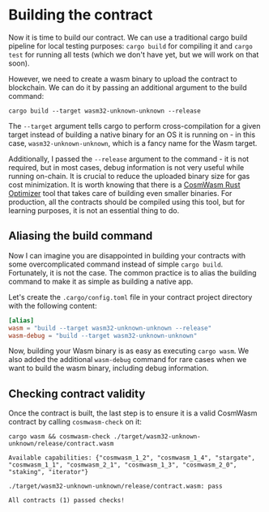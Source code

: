 # Building the contract

Now it is time to build our contract. We can use a traditional cargo build pipeline for local
testing purposes: `cargo build` for compiling it and `cargo test` for running all tests (which we
don't have yet, but we will work on that soon).

However, we need to create a wasm binary to upload the contract to blockchain. We can do it by
passing an additional argument to the build command:

```shell copy filename="TERMINAL"
cargo build --target wasm32-unknown-unknown --release
```

The `--target` argument tells cargo to perform cross-compilation for a given target instead of
building a native binary for an OS it is running on - in this case, `wasm32-unknown-unknown`, which
is a fancy name for the Wasm target.

Additionally, I passed the `--release` argument to the command - it is not required, but in most
cases, debug information is not very useful while running on-chain. It is crucial to reduce the
uploaded binary size for gas cost minimization. It is worth knowing that there is a
[CosmWasm Rust Optimizer](https://github.com/CosmWasm/rust-optimizer) tool that takes care of
building even smaller binaries. For production, all the contracts should be compiled using this
tool, but for learning purposes, it is not an essential thing to do.

## Aliasing the build command

Now I can imagine you are disappointed in building your contracts with some overcomplicated command
instead of simple `cargo build`. Fortunately, it is not the case. The common practice is to alias
the building command to make it as simple as building a native app.

Let's create the `.cargo/config.toml` file in your contract project directory with the following
content:

```toml copy filename=".cargo/config.toml"
[alias]
wasm = "build --target wasm32-unknown-unknown --release"
wasm-debug = "build --target wasm32-unknown-unknown"
```

Now, building your Wasm binary is as easy as executing `cargo wasm`. We also added the additional
`wasm-debug` command for rare cases when we want to build the wasm binary, including debug
information.

## Checking contract validity

Once the contract is built, the last step is to ensure it is a valid CosmWasm contract by calling
`cosmwasm-check` on it:

```shell copy filename="TERMINAL"
cargo wasm && cosmwasm-check ./target/wasm32-unknown-unknown/release/contract.wasm
```

```shell filename="TERMINAL"
Available capabilities: {"cosmwasm_1_2", "cosmwasm_1_4", "stargate", "cosmwasm_1_1", "cosmwasm_2_1", "cosmwasm_1_3", "cosmwasm_2_0", "staking", "iterator"}

./target/wasm32-unknown-unknown/release/contract.wasm: pass

All contracts (1) passed checks!
```
